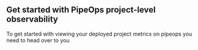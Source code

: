 ## Get started with PipeOps project-level observability

To get started with viewing your deployed project metrics on pipeops you need to head over to you